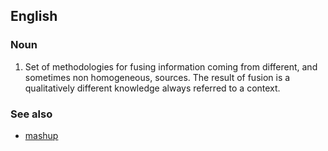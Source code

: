 ==English==

===Noun===
{{en-noun}}

# Set of methodologies for fusing information coming from different, and sometimes non homogeneous, sources. The result of fusion is a qualitatively different knowledge always referred to a context.

===See also===
* [[mashup]]